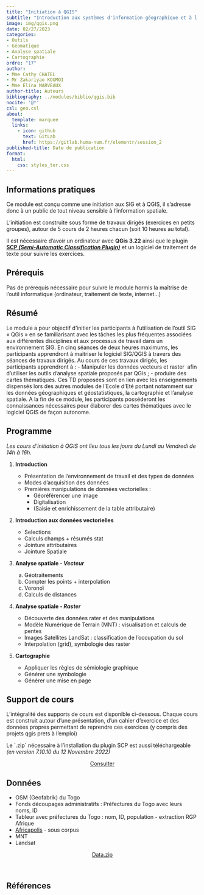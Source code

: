 ```yaml
---
title: "Initiation à QGIS"
subtitle: "Introduction aux systèmes d'information géographique et à l'outil QGIS"
image: img/qgis.png
date: 02/27/2023
categories: 
- Outils
- Géomatique
- Analyse spatiale
- Cartographie
ordre: "17" 
author: 
- Mme Cathy CHATEL
- Mr Zakariyao KOUMOI
- Mme Elina MARVEAUX
author-title: Auteurs
bibliography: ../modules/biblio/qgis.bib
nocite: '@*'
csl: geo.csl
about:
  template: marquee
  links:
    - icon: github
      text: GitLab
      href: https://gitlab.huma-num.fr/elementr/session_2
published-title: Date de publication 
format:
  html: 
    css: styles_ter.css
---
```


<!-- ::: {#contrib} -->

<!-- ### Contributeur·rice·s -->

<!-- Hugues Pecout, ... -->

<!-- ::: -->

<div>

## <i class="bi bi-info-circle"></i> Informations pratiques

Ce module est conçu comme une initiation aux SIG et à QGIS, il s'adresse donc à un public de tout niveau sensible à l'information spatiale.

L'initiation est construite sous forme de travaux dirigés (exercices en petits groupes), autour de 5 cours de 2 heures chacun (soit 10 heures au total).

Il est nécessaire d'avoir un ordinateur avec **QGis 3.22** ainsi que le plugin [**SCP *(Semi-Automatic Classification Plugin)***](https://plugins.qgis.org/plugins/SemiAutomaticClassificationPlugin/) et un logiciel de traitement de texte pour suivre les exercices.

</div>

## <i class="bi bi-ui-checks-grid"></i> Prérequis

Pas de prérequis nécessaire pour suivre le module hormis la maîtrise de l'outil informatique (ordinateur, traitement de texte, internet...)

## <i class="bi bi-bookmark"></i> Résumé

Le module a pour objectif d'initier les participants à l'utilisation de l'outil SIG « QGis » en se familiarisant avec les tâches les plus fréquentes associées aux différentes disciplines et aux processus de travail dans un environnement SIG. En cinq séances de deux heures maximums, les participants apprendront à maitriser le logiciel SIG/QGIS à travers des séances de travaux dirigés. Au cours de ces travaux dirigés, les participants apprendront à : - Manipuler les données vecteurs et raster  afin d'utiliser les outils d'analyse spatiale proposés par QGis ; - produire des cartes thématiques. Ces TD proposées sont en lien avec les enseignements dispensés lors des autres modules de l'Ecole d'Eté portant notamment sur les données géographiques et géostatistiques, la cartographie et l'analyse spatiale. A la fin de ce module, les participants posséderont les connaissances nécessaires pour élaborer des cartes thématiques avec le logiciel QGIS de façon autonome.

## <i class="bi bi-calendar-week"></i> Programme

*Les cours d'initiation à QGIS ont lieu tous les jours du Lundi au Vendredi de 14h à 16h.*

1.  **Introduction**

    -   Présentation de l'environnement de travail et des types de données
    -   Modes d'acquisition des données
    -   Premières manipulations de données vectorielles :
        -   Géoréférencer une image
        -   Digitalisation
        -   (Saisie et enrichissement de la table attributaire)

2.  **Introduction aux données vectorielles**

    -   Selections
    -   Calculs champs + résumés stat
    -   Jointure attributaires
    -   Jointure Spatiale

3.  **Analyse spatiale - *Vecteur***

    a.  Géotraitements
    b.  Compter les points + interpolation
    c.  Voronoï
    d.  Calculs de distances

4.  **Analyse spatiale - *Raster***

    -   Découverte des données rater et des manipulations
    -   Modèle Numérique de Terrain (MNT) : visualisation et calculs de pentes
    -   Images Satellites LandSat : classification de l'occupation du sol
    -   Interpolation (grid), symbologie des raster

5.  **Cartographie**

    -   Appliquer les règles de sémiologie graphique
    -   Générer une symbologie
    -   Générer une mise en page

## <i class="bi bi-person-video3"></i> Support de cours

L'intégralité des supports de cours est disponible ci-dessous. Chaque cours est construit autour d'une présentation, d'un cahier d'exercice et des données propres permettant de reprendre ces exercices (y compris des projets qgis prets à l'emploi)

Le \`.zip\` nécessaire à l'installation du plugin SCP est aussi téléchargeable *(en version 7.10.10 du 12 Novembre 2022)*

<center><a href="" class="btn btn-warning" role="button" aria-disabled="true"><i class="bi bi-eye"></i> Consulter</a></center>

<!-- <object class="slide" data="support/introR_seance2_diapo.pdf" type="application/pdf"> -->

<!-- <iframe class="slide" src="https://meghan.rbind.io/slides/neair/neair.html#/title-slide"> -->

<!-- </iframe> -->

<!-- ::: {#url} -->

<!-- <i class="bi bi-cloud-arrow-down-fill"></i> [Télécharger</i>]() -->

<!-- ::: -->

<!-- </object> -->

<!--  -->

<!-- ## <i class="bi bi-person-video3"></i> Support de TD -->

<!-- Quam ob rem cave Catoni anteponas ne istum quidem ipsum, quem Apollo, ut ais, sapientissimum iudicavit; huius enim facta, illius dicta laudantur. De me autem, ut iam cum utroque vestrum loquar, sic habetote. -->

<!-- \ -->

<!-- \ -->

<!--  -->

## <i class="bi bi-clipboard-data"></i> Données

-   OSM (Geofabrik) du Togo
-   Fonds découpages administratifs : Préfectures du Togo avec leurs noms, ID
-   Tableur avec préfectures du Togo : nom, ID, population - extraction RGP Afrique
-   [Africapolis](../donnees/vil_afric_2015.qmd) - sous corpus
-   MNT
-   Landsat

<center><a href="" class="btn btn-info" role="button" aria-disabled="true"><i class="bi bi-cloud-arrow-down"></i> Data.zip</a></center>

\

## <i class="bi bi-file-earmark-text"></i> Références

::: {#refs}
:::
